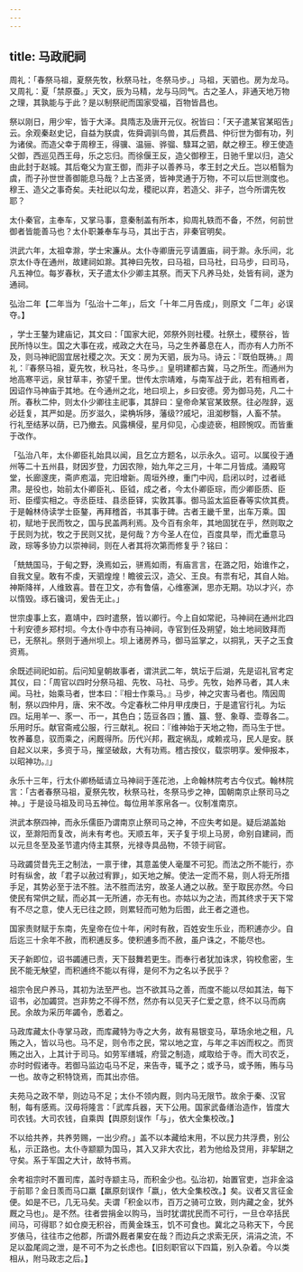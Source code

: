 ```yaml
---
---
---
```

title: 马政祀祠
---



周礼：「春祭马祖，夏祭先牧，秋祭马社，冬祭马步。」马祖，天驷也。房为龙马。又周礼：夏「禁原蚕。」天文，辰为马精，龙与马同气。古之圣人，非通天地万物之理，其孰能与于此？是以制祭祀而国家受福，百物皆昌也。

祭以刚日，用少牢，皆于大泽。具隋志及唐开元仪。祝皆曰：「天子遣某官某昭告」云。余观秦赵史记，自益为朕虞，佐舜调驯鸟兽，其后费昌、仲衍世为御有功，列为诸侯。而造父幸于周穆王，得骥、温骊、骅骝、騄耳之驷，献之穆王。穆王使造父御，西巡见西王母，乐之忘归。而徐偃王反，造父御穆王，日驰千里以归，造父由此封于赵城。其后奄父为宣王御，而非子以善养马，孝王封之犬丘。岂以栢翳为虞，而子孙世世善御能息马哉？上古圣贤，皆神灵通于万物，不可以后世测度也。穆王、造父之事奇矣。夫社祀以勾龙，稷祀以弃，若造父、非子，岂今所谓先牧耶？

太仆秦官，主奉车，又掌马事，意秦制盖有所本，抑周礼轶而不备，不然，何前世御者皆能善马也？太仆职兼奉车与马，其出于古，非秦官明矣。

洪武六年，太祖幸滁，学士宋濂从。太仆寺卿唐元亨请置庙，祠于滁。永乐间，北京太仆寺在通州，故建祠如滁。其神曰先牧，曰马祖，曰马社，曰马步，曰司马，凡五神位。每岁春秋，天子遣太仆少卿主其祭。而天下凡养马处，处皆有祠，遂为通祠。

弘治二年【二年当为「弘治十二年」，后文「十年二月告成」，则原文「二年」必误夺。】

，学士王鏊为建庙记，其文曰：「国家大祀，郊祭外则社稷。社祭土，稷祭谷，皆民所恃以生。国之大事在戎，戒政之大在马，马之生养蕃息在人，而亦有人力所不及，则马神祀固宜居社稷之次。天文：房为天驷，辰为马。诗云：『既伯既祷。』周礼：『春祭马祖，夏先牧，秋马社，冬马步。』皇明建都古冀，马之所生。而通州为地高寒平远，泉甘草丰，弥望千里。世传太宗靖难，与南军战于此，若有相焉者，因诏作马神庙于其地。在今通州之北，地曰坝上，乡曰安德。旁为御马苑，凡二十所。春秋二仲，则太仆少卿往主祀事，其辞曰：皇帝命某官某致祭。往必陛辞，返必廷复，其严如是。历岁滋久，梁桷坼陊，藩级??戚圮，沮洳秽翳，人畜不禁。行礼至结茅以荫，已乃撤去。风露横侵，星月仰见，心虔迹亵，相顾惋叹。而皆重于改作。

「弘治八年，太仆卿臣礼始具以闻，且乞立方题名，以示永久。诏可。以属役于通州等二十五州县，财因岁登，力因农隙，始九年之三月，十年二月皆成。涌殿穹堂，长廊邃庑，斋庐庖湢，完旧增新。周垣外缭，重门中闶，启闭以时，过者祗肃。是役也，始前太仆卿臣礼、臣钺，成之者，今太仆卿臣琮，而少卿臣质、臣珩、臣缨实相之。寺丞臣珪、县丞臣铎，实敦其事。御马监太监臣春等实佽其费。于是翰林侍读学士臣鏊，再拜稽首，书其事于碑。古者王畿千里，出车万乘。国初，赋地于民而牧之，国与民盖两利焉。及今百有余年，其地固犹在乎，然则取之于民则为扰，牧之于民则又扰，是何哉？方今圣人在位，百度具举，而尤垂意马政，琮等多协力以崇神祠，则在人者其将次第而修复乎？铭曰：

「兟兟国马，于甸之野，涣焉如云，骈焉如雨，有庙言言，在潞之阳，始谁作之，自我文皇。敢有不虔，天驷煌煌！瞻彼云汉，造父、王良。有祟有圮，其自人始。神斯降祥，人维致喜。昔在卫文，亦有鲁僖，心维塞渊，思亦无期。功以才兴，亦以惰毁。琢石镵词，爰告无止。」

世宗虔事上玄，嘉靖中，四时遣祭，皆以卿行。今上自如常祀，马神祠在通州北四十利安德乡郑村坝。今太仆寺中亦有马神祠，寺官到任及朔望，始土地祠致拜而已，无祭礼。祭则于通州坝上。坝上诸房养马，御马监掌之，以挏乳，天子之玉食资焉。

余既述祠祀如前。后问知皇朝故事者，谓洪武二年，筑坛于后湖，先是诏礼官考定其仪，曰：「周官以四时分祭马祖、先牧、马社、马步。先牧，始养马者，其人未闻。马社，始乘马者，世本曰：『相士作乘马。』马步，神之灾害马者也。隋因周制，祭以四仲月，唐、宋不改。今定春秋二仲月甲戌庚日，于是遣官行礼。为坛四。坛用羊一、豕一、币一，其色白；笾豆各四；簠、簋、豋、象尊、壶尊各二。乐用时乐。献官斋戒公服，行三献礼。祝曰：『维神始于天地之物，而马生于世。牧养蕃息，驭而乘之，闲厩得所。历代兴邦，戡定祸乱，咸赖戎马，民人是安。朕自起义以来，多资于马，摧坚破敌，大有功焉。稽古按仪，载崇明享。爰伸报本，以昭神功。』」

永乐十三年，行太仆卿杨砥请立马神祠于莲花池，上命翰林院考古今仪式。翰林院言：「古者春祭马祖，夏祭先牧，秋祭马社，冬祭马步之神，国朝南京止祭司马之神。」于是设马祖及司马五神位。每位用羊豕帛各一。仪制准南京。

洪武本祭四神，而永乐儒臣乃谓南京止祭司马之神，不应失考如是。疑后湖盖始议，至滁阳而复改，尚未有考也。天顺五年，天子复于坝上马房，命别自建祠，而以元旦冬至及圣节遣内侍主其祭，光禄寺具品物，不领于祠官。

马政蠲贷昔先王之制法，一禀于律，其意盖使人毫厘不可犯。而法之所不能行，亦时有纵舍，故「君子以赦过宥罪」，如天地之解。使法一定而不易，则人将无所措手足，其势必至于法不胜。法不胜而法穷，故圣人通之以赦。至于取民亦然。今曰使民有常供之赋，而必其一无所逋，亦无有也。亦姑以为之法，而其终求于天下常有不尽之意，使人无已往之顾，则累轻而可勉为后图，此王者之道也。

国家责财赋于东南，先皇帝在位十年，闲时有赦，百姓安生乐业，而积逋亦少。自后迄三十余年不赦，而积逋反多。使积逋多而不赦，虽户诛之，不能尽也。

天子新即位，诏书蠲逋已责，天下鼓舞若更生。而奉行者犹加诛求，钩校愈密，生民不能无觖望，而积逋终不能以有得，是何不为之名以予民乎？

祖宗令民户养马，其初为法至严也。岂不欲其马之善，而度不能以尽如其法，每下诏书，必加蠲贷。岂非势之不得不然，然亦有以见天子仁爱之意，终不以马而病民。余故为采历年蠲令，悉着之。

马政库藏太仆寺掌马政，而库藏特为寺之大务，故有易银变马，草场余地之租，凡贿之入，皆以马也。马不足，则令市之民，常以地之宜，与年之丰凶而权之。而货贿之出入，上其计于司马。如劳军缮城，府营之制造，咸取给于寺。而大司农乏，亦时时假诸寺。若御马监边屯马不足，来告寺，辄予之；或予马，或予贿，贿与马一也。故寺之积特饶焉，而其出亦倍。

夫苑马之政不举，则边马不足；太仆不领内厩，则内马无限节。故余于秦、汉官制，每有感焉。汉毋将隆言：「武库兵器，天下公用。国家武备缮治造作，皆度大司农钱。大司农钱，自乘舆【舆原刻误作「与」，依大全集校改。】

不以给共养，共养劳赐，一出少府。」盖不以本藏给末用，不以民力共浮费，别公私，示正路也。太仆寺颛颛为国马，其入又非大农比，若为他给及贷用，非挈缾之守矣。系于军国之大计，故特书焉。

余考祖宗时不置司库，盖时寺颛主马，而积金少也。弘治初，始置官吏，岂非金溢于前耶？金日羡而马口羸【羸原刻误作「嬴」，依大全集校改。】矣。议者又言征金便。如是不已，几无马矣。夫谓「积金以市，百万之骑可立致，则内藏之金，犹外厩之马也」。是不然。往者尝捐金以购马，当时犹谓扰民而不可行，一旦仓卒括民间马，可得耶？如仓庾无积谷，而黄金珠玉，饥不可食也。冀北之马称天下，今民岁俵马，往往市之他郡，所谓外厩者果安在哉？而边兵之求索无厌，涓涓之流，不足以盈尾闾之泄，是不可不为之长虑也。【旧刻职官以下四篇，别入杂着。今以类相从，附马政志之后。】